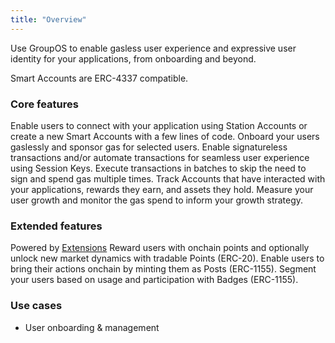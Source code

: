 ```yaml
---
title: "Overview"
---
```


Use GroupOS to enable gasless user experience and expressive user identity for your applications, from onboarding and beyond. 

Smart Accounts are ERC-4337 compatible.

### Core features
<AccordionGroup>
    <Accordion title="Log in with Station">
        Enable users to connect with your application using Station Accounts or create a new Smart Accounts with a few lines of code.
    </Accordion>
    <Accordion title="Gas Policies">
        Onboard your users gaslessly and sponsor gas for selected users.
    </Accordion>
    <Accordion title="Session Keys">
        Enable signatureless transactions and/or automate transactions for seamless user experience using Session Keys.
    </Accordion>
    <Accordion title="Batch Transactions">
        Execute transactions in batches to skip the need to sign and spend gas multiple times. 
    </Accordion>
    <Accordion title="Directory">
        Track Accounts that have interacted with your applications, rewards they earn, and assets they hold.
    </Accordion>
    <Accordion title="Analytics">
        Measure your user growth and monitor the gas spend to inform your growth strategy.
    </Accordion>
</AccordionGroup>

### Extended features
Powered by <a href="/smart-accounts/overview">Extensions</a>
<AccordionGroup>
    <Accordion title="Points">
        Reward users with onchain points and optionally unlock new market dynamics with tradable Points (ERC-20).
    </Accordion>
    <Accordion title="Posts">
        Enable users to bring their actions onchain by minting them as Posts (ERC-1155).
    </Accordion>
    <Accordion title="Badges">
        Segment your users based on usage and participation with Badges (ERC-1155).
    </Accordion>
</AccordionGroup>


### Use cases
- User onboarding & management